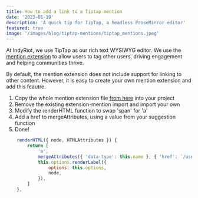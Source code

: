 ```yaml
---
title: How to add a link to a Tiptap mention
date: '2023-01-19'
description: 'A quick tip for TipTap, a headless ProseMirror editor'
featured: true
image: '/images/blog/tiptap-mentions/tiptap_mentions.jpeg'
---
```


At IndyRiot, we use TipTap as our rich text WYSIWYG editor. We use the [mention extension](https://tiptap.dev/api/nodes/mention) to allow users to tag other users, driving engagement and helping communities thrive.

By default, the mention extension does not include support for linking to other content. However, it is easy to create your own mention extension and add this feautre.

1. Copy the whole mention extension file [from here](https://github.com/ueberdosis/tiptap/blob/main/packages/extension-mention/src/mention.ts) into your project
2. Remove the existing extension-mention import and import your own
3. Modify the renderHTML function to swap 'span' for 'a'
4. Add a href to mergeAttributes, using a value from your suggestion function
5. Done!

```javascript
    renderHTML({ node, HTMLAttributes }) {
        return [
            'a',
            mergeAttributes({ 'data-type': this.name }, { 'href': `/user/${HTMLAttributes['data-id']}` }, this.options.HTMLAttributes, HTMLAttributes),
            this.options.renderLabel({
                options: this.options,
                node,
            }),
        ]
    },
```
